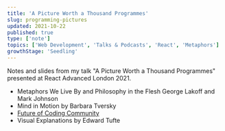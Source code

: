 ```yaml
---
title: 'A Picture Worth a Thousand Programmes'
slug: programming-pictures
updated: 2021-10-22
published: true
type: ['note']
topics: ['Web Development', 'Talks & Podcasts', 'React', 'Metaphors']
growthStage: 'Seedling'
---
```


Notes and slides from my talk "A Picture Worth a Thousand Programmes" presented at React Advanced London 2021.

-   Metaphors We Live By and Philosophy in the Flesh George Lakoff and Mark Johnson
-   Mind in Motion by Barbara Tversky
-   [Future of Coding Community](https://futureofcoding.org)
-   Visual Explanations by Edward Tufte

<ComingSoon />
